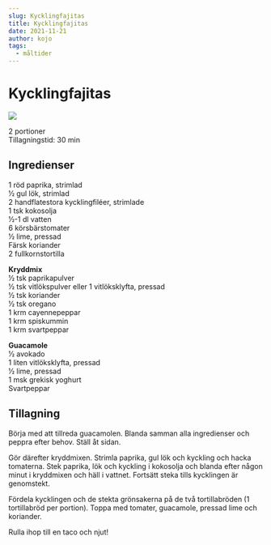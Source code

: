 ```yaml
---
slug: Kycklingfajitas
title: Kycklingfajitas
date: 2021-11-21
author: kojo
tags:
  - måltider
---
```


# Kycklingfajitas

![](../images/2966d8c9-0bed-458b-ab1b-3c760b6bcd39.png)



2 portioner <br/>
Tillagningstid: 30 min

 ## Ingredienser

1 röd paprika, strimlad<br/>
1⁄2 gul lök, strimlad<br/>
2 handflatestora kycklingfiléer, strimlade<br/>
1 tsk kokosolja<br/>
1⁄2-1 dl vatten<br/>
6 körsbärstomater<br/>
1⁄2 lime, pressad <br/>
Färsk koriander<br/>
2 fullkornstortilla

<strong>Kryddmix</strong><br/>
1⁄2 tsk paprikapulver<br/>
1⁄2 tsk vitlökspulver eller 1 vitlöksklyfta, pressad <br/>
1⁄2 tsk koriander<br/>
1⁄2 tsk oregano<br/>
1 krm cayennepeppar <br/>
1 krm spiskummin<br/>
1 krm svartpeppar

<strong>Guacamole</strong><br/>
1⁄2 avokado<br/>
1 liten vitlöksklyfta, pressad<br/>
1⁄2 lime, pressad <br/>
1 msk grekisk yoghurt<br/>
Svartpeppar

 ## Tillagning

Börja med att tillreda guacamolen. Blanda samman alla ingredienser och peppra efter behov. Ställ åt sidan. 

Gör därefter kryddmixen. Strimla paprika, gul lök och kyckling och hacka tomaterna. Stek paprika, lök och kyckling i kokosolja och blanda efter någon minut i kryddmixen och häll i vattnet. Fortsätt steka tills kycklingen är genomstekt. 

Fördela kycklingen och de stekta grönsakerna på de två tortillabröden (1 tortillabröd per portion). Toppa med tomater, guacamole, pressad lime och koriander. 

Rulla ihop till en taco och njut!
